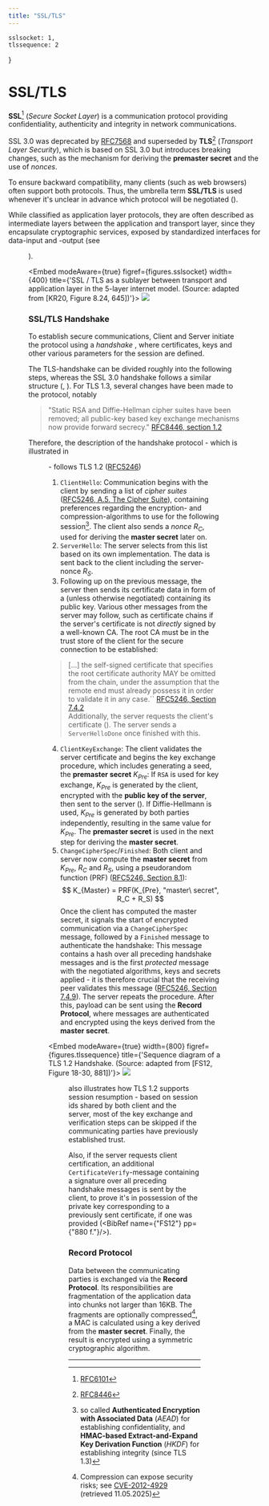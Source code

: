 ```yaml
---
title: "SSL/TLS"
---
```




    sslsocket: 1,
    tlssequence: 2
}

# SSL/TLS

**SSL**[^ssl] (_Secure Socket Layer_) is a communication protocol providing confidentiality, authenticity and integrity in network communications.

SSL 3.0 was deprecated by [RFC7568](https://datatracker.ietf.org/doc/html/rfc7568) and superseded by **TLS**[^tls] (_Transport Layer Security_), which is based on SSL 3.0 but introduces breaking changes, such as the mechanism for deriving the **premaster secret** and the use of _nonces_.

To ensure backward compatibility, many clients (such as web browsers) often support both protocols. Thus, the umbrella term **SSL/TLS** is used whenever it's unclear in advance which protocol will be negotiated (<BibRef name="TFW21" pp="841" />).

While classified as application layer protocols, they are often described as intermediate layers between the application and transport layer, since they encapsulate cryptographic services, exposed by standardized interfaces for data-input and -output (see <Figure idx={figures.sslsocket} />).

<Embed
    modeAware={true}
    figref={figures.sslsocket}
    width={400}
    title={'SSL / TLS as a sublayer between transport and application layer in the 5-layer internet model. (Source: adapted from [KR20, Figure 8.24, 645])'}>
    <img src={tlssocket}  />
</Embed>

### SSL/TLS Handshake
To establish secure communications, Client and Server initiate the protocol using a _handshake_ , where certificates, keys and other various parameters for the session are defined.

The TLS-handshake can be divided roughly into the following steps, whereas the SSL 3.0 handshake follows a similar structure (<BibRef name="TFW21" pp="839 f." />, <BibRef name="Eck23" pp="796 ff." />). For TLS 1.3, several changes have been made to the protocol, notably

> "Static RSA and Diffie-Hellman cipher suites have been removed; all
public-key based key exchange mechanisms now provide forward
secrecy." [RFC8446, section 1.2](https://datatracker.ietf.org/doc/html/rfc8446#section-1.2)

Therefore, the description of the handshake protocol - which is illustrated in <Figure idx={figures.tlssequence} /> -  follows TLS 1.2 ([RFC5246](https://datatracker.ietf.org/doc/html/rfc5246))

1. `ClientHello`: Communication begins with the client by sending a list of _cipher suites_ ([RFC5246, A.5. The Cipher Suite](https://datatracker.ietf.org/doc/html/rfc5246#appendix-A.5)), containing preferences regarding the encryption- and compression-algorithms to use for the following session[^helo]. The client also sends  a _nonce_ $R_C$, used for deriving the **master secret** later on.
2. `ServerHello`: The server selects from this list based on its own implementation. The data is sent back to the client including the server-nonce $R_S$.
3. Following up on the previous message, the server then sends its certificate data in form of a <GlosRef name="x.509-certificate" file="csec.x509" /> (unless otherwise negotiated) containing its public key. Various other messages from the server may follow, such as certificate chains if the server's certificate is not _directly_ signed by a well-known CA. The root CA must be in the trust store of the client for the secure connection to be established:
> [...] the self-signed certificate that specifies the root
certificate authority MAY be omitted from the chain, under the
assumption that the remote end must already possess it in order to
validate it in any case.`` [RFC5246, Section 7.4.2](https://datatracker.ietf.org/doc/html/rfc5246#section-7.4.2) <br /> Additionally, the server requests the client's certificate (<BibRef name="TFW21" p="839" />). The server sends a `ServerHelloDone` once finished with this.
4. `ClientKeyExchange`: The client validates the server certificate and begins the key exchange procedure, which includes generating a seed, the **premaster secret** $K_{Pre}$: If `RSA` is used for key exchange, $K_{Pre}$ is generated by the client, encrypted with the **public key of the server**, then sent to the server (<BibRef name="Eck23" pp="798" />). If Diffie-Hellmann is used, $K_{Pre}$ is generated by both parties independently, resulting in the same value for $K_{Pre}$. The **premaster secret** is used in the next step for deriving the **master secret**.
5. `ChangeCipherSpec`/`Finished`: Both client and server now compute the **master secret** from $K_{Pre}$, $R_C$ and $R_S$, using a pseudorandom function (PRF) ([RFC5246, Section 8.1](https://datatracker.ietf.org/doc/html/rfc5246#section-8.1)):
$$
K_{Master} = PRF(K_{Pre}, "master\ secret", R_C + R_S)
$$
Once the client has computed the master secret, it signals the start of encrypted communication via a `ChangeCipherSpec` message, followed by a `Finished` message to authenticate the handshake: This message contains a hash over all preceding handshake messages and is the first _protected_ message with the negotiated algorithms, keys and secrets applied - it is therefore crucial that the receiving peer validates this message ([RFC5246, Section 7.4.9](https://datatracker.ietf.org/doc/html/rfc5246#section-7.4.9)). The server repeats the procedure. After this, payload can be sent using the **Record Protocol**, where messages are authenticated and encrypted using the keys derived from the **master secret**.

<Embed
    modeAware={true}
    width={800}
    figref={figures.tlssequence}
    title={'Sequence diagram of a TLS 1.2 Handshake. (Source: adapted from [FS12, Figure 18-30, 881])'}>
    <img src={tlssequence}  />
</Embed>

<Figure idx={figures.tlssequence} /> also illustrates how TLS 1.2 supports session resumption - based on session ids shared by both client and the server, most of the key exchange and verification steps can be skipped if the communicating parties have previously established trust.

Also, if the server requests client certification, an additional `CertificateVerify`-message containing a signature over all preceding handshake messages is sent by the client, to prove it's in possession of the private key corresponding to a previously sent certificate, if one was provided (<BibRef name={"FS12"} pp={"880 f."}/>).


### Record Protocol
Data between the communicating parties is exchanged via the **Record Protocol**. Its responsibilities are fragmentation of the application data into chunks not larger than 16KB.
The fragments are optionally compressed[^compression], a MAC is calculated using a key derived from the **master secret**. Finally, the result is encrypted using a symmetric cryptographic algorithm.




-------------------------------
[^ssl]: [RFC6101](https://datatracker.ietf.org/doc/html/rfc6101)
[^tls]: [RFC8446](https://datatracker.ietf.org/doc/html/rfc8446)
[^helo]: so called **Authenticated Encryption with Associated Data** (_AEAD_) for establishing confidentiality, and **HMAC-based Extract-and-Expand Key Derivation Function** (_HKDF_) for establishing integrity (since TLS 1.3)
[^compression]: Compression can expose security risks; see [CVE-2012-4929](https://nvd.nist.gov/vuln/detail/CVE-2012-4929) (retrieved 11.05.2025)